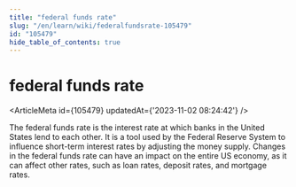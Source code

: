 ```yaml
---
title: "federal funds rate"
slug: "/en/learn/wiki/federalfundsrate-105479"
id: "105479"
hide_table_of_contents: true
---
```



<Breadcrumbs current="federal funds rate" />

# federal funds rate

<ArticleMeta id={105479} updatedAt={'2023-11-02 08:24:42'} />
<div className='border-solid border-b border-t-0 my-4 border-[var(--ifm-color-gray-300)]' />

The federal funds rate is the interest rate at which banks in the United States lend to each other. It is a tool used by the Federal Reserve System to influence short-term interest rates by adjusting the money supply. Changes in the federal funds rate can have an impact on the entire US economy, as it can affect other rates, such as loan rates, deposit rates, and mortgage rates.

